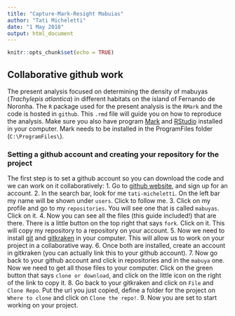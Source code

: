 ```yaml
---
title: "Capture-Mark-Resight Mabuias"
author: "Tati Micheletti"
date: "1 May 2018"
output: html_document
---
```


```r
knitr::opts_chunk$set(echo = TRUE)
```

## Collaborative github work

The present analysis focused on determining the density of mabuyas (*Trachylepis atlantica*) in different habitats on the island of Fernando de Noronha. The `R` package used for the present analysis is the `RMark` and the code is hosted in `github`. This `.rmd` file will guide you on how to reproduce the analysis. Make sure you also have program [Mark](http://www.phidot.org/software/mark/docs/book/) and [RStudio](www.rstudio.com) installed in your computer. Mark needs to be installed in the ProgramFiles folder (`C:\ProgramFiles\`).

### Setting a github account and creating your repository for the project
The first step is to set a github account so you can download the code and we can work on it collaboratively:
1. Go to [github website](www.github.com), and sign up for an account.
2. In the search bar, look for me `tati-micheletti`. On the left bar my name will be shown under `users`. Click to follow me.
3. Click on my profile and go to my `repositories`. You will see one that is called `mabuyas`. Click on it.
4. Now you can see all the files (this guide included!) that are there. There is a little button on the top right that says `fork`. Click on it. This will copy my repository to a repository on your account.
5. Now we need to install [git](https://git-scm.com/download/win) and [gitkraken](www.gitkraken.com) in your computer. This will allow us to work on your project in a collaborative way.
6. Once  both are installed, create an account in gitkraken (you can actually link this to your github account).
7. Now go back to your github account and click in repositories and in the `mabuya` one. Now we need to get all those files to your computer. Click on the green button that says `clone or download`, and click on the little icon on the right of the link to copy it.
8. Go back to your gitkraken and click on `File` and `Clone Repo`. Put the url you just copied, define a folder for the project on `Where to clone` and click on `Clone the repo!`.
9. Now you are set to start working on your project.
